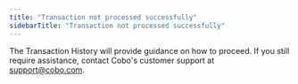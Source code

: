```yaml
---
title: "Transaction not processed successfully"
sidebarTitle: "Transaction not processed successfully"
---
```


The Transaction History will provide guidance on how to proceed. If you still require assistance, contact Cobo's customer support at support@cobo.com.